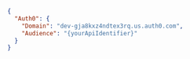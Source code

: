 ```json appsettings.json lines highlight={}
{
  "Auth0": {
    "Domain": "dev-gja8kxz4ndtex3rq.us.auth0.com",
    "Audience": "{yourApiIdentifier}"
  }
}
```
